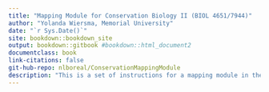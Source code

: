 ```yaml
--- 
title: "Mapping Module for Conservation Biology II (BIOL 4651/7944)"
author: "Yolanda Wiersma, Memorial University"
date: "`r Sys.Date()`"
site: bookdown::bookdown_site
output: bookdown::gitbook #bookdown::html_document2
documentclass: book
link-citations: false
git-hub-repo: nlboreal/ConservationMappingModule
description: "This is a set of instructions for a mapping module in the BIOL 4651/7944 Conservation in Practice Course"
---
```

